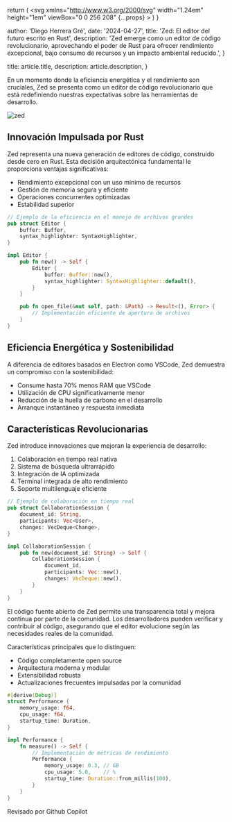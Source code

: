 
  return (
    <svg
      xmlns="http://www.w3.org/2000/svg"
      width="1.24em"
      height="1em"
      viewBox="0 0 256 208"
      {...props}
    >
      <path d="M205.28 31.36c14.096 14.88 20.016 35.2 22.512 63.68c6.626 0 12.805 1.47 16.976 7.152l7.792 10.56A17.55 17.55 0 0 1 256 123.2v28.688c-.008 3.704-1.843 7.315-4.832 9.504C215.885 187.222 172.35 208 128 208c-49.066 0-98.19-28.273-123.168-46.608c-2.989-2.189-4.825-5.8-4.832-9.504V123.2c0-3.776 1.2-7.424 3.424-10.464l7.792-10.544c4.173-5.657 10.38-7.152 16.992-7.152c2.496-28.48 8.4-48.8 22.512-63.68C77.331 3.165 112.567.06 127.552 0H128c14.72 0 50.4 2.88 77.28 31.36m-77.264 47.376c-3.04 0-6.544.176-10.272.544c-1.312 4.896-3.248 9.312-6.08 12.128c-11.2 11.2-24.704 12.928-31.936 12.928c-6.802 0-13.927-1.42-19.744-5.088c-5.502 1.808-10.786 4.415-11.136 10.912c-.586 12.28-.637 24.55-.688 36.824c-.026 6.16-.05 12.322-.144 18.488c.024 3.579 2.182 6.903 5.44 8.384C79.936 185.92 104.976 192 128.016 192c23.008 0 48.048-6.08 74.512-18.144c3.258-1.48 5.415-4.805 5.44-8.384c.317-18.418.062-36.912-.816-55.312h.016c-.342-6.534-5.648-9.098-11.168-10.912c-5.82 3.652-12.927 5.088-19.728 5.088c-7.232 0-20.72-1.728-31.936-12.928c-2.832-2.816-4.768-7.232-6.08-12.128a106 106 0 0 0-10.24-.544m-26.941 43.93c5.748 0 10.408 4.66 10.408 10.409v19.183c0 5.749-4.66 10.409-10.408 10.409s-10.408-4.66-10.408-10.409v-19.183c0-5.748 4.66-10.408 10.408-10.408m53.333 0c5.749 0 10.409 4.66 10.409 10.409v19.183c0 5.749-4.66 10.409-10.409 10.409c-5.748 0-10.408-4.66-10.408-10.409v-19.183c0-5.748 4.66-10.408 10.408-10.408M81.44 28.32c-11.2 1.12-20.64 4.8-25.44 9.92c-10.4 11.36-8.16 40.16-2.24 46.24c4.32 4.32 12.48 7.2 21.28 7.2c6.72 0 19.52-1.44 30.08-12.16c4.64-4.48 7.52-15.68 7.2-27.04c-.32-9.12-2.88-16.64-6.72-19.84c-4.16-3.68-13.6-5.28-24.16-4.32m68.96 4.32c-3.84 3.2-6.4 10.72-6.72 19.84c-.32 11.36 2.56 22.56 7.2 27.04c10.56 10.72 23.36 12.16 30.08 12.16c8.8 0 16.96-2.88 21.28-7.2c5.92-6.08 8.16-34.88-2.24-46.24c-4.8-5.12-14.24-8.8-25.44-9.92c-10.56-.96-20 .64-24.16 4.32M128 56c-2.56 0-5.6.16-8.96.48c.32 1.76.48 3.68.64 5.76c0 1.44 0 2.88-.16 4.48c3.2-.32 5.92-.32 8.48-.32s5.28 0 8.48.32c-.16-1.6-.16-3.04-.16-4.48c.16-2.08.32-4 .64-5.76c-3.36-.32-6.4-.48-8.96-.48"></path>
    </svg>
  )
}

  author: 'Diego Herrera Gré',
  date: '2024-04-27',
  title: 'Zed: El editor del futuro escrito en Rust',
  description:
    'Zed emerge como un editor de código revolucionario, aprovechando el poder de Rust para ofrecer rendimiento excepcional, bajo consumo de recursos y un impacto ambiental reducido.',
}

  title: article.title,
  description: article.description,
}


En un momento donde la eficiencia energética y el rendimiento son cruciales, Zed se presenta como un editor de código revolucionario que está redefiniendo nuestras expectativas sobre las herramientas de desarrollo.

<Image src={zed} alt="zed" />

## Innovación Impulsada por Rust

Zed representa una nueva generación de editores de código, construido desde cero en Rust. Esta decisión arquitectónica fundamental le proporciona ventajas significativas:

- Rendimiento excepcional con un uso mínimo de recursos
- Gestión de memoria segura y eficiente
- Operaciones concurrentes optimizadas
- Estabilidad superior

```rust
// Ejemplo de la eficiencia en el manejo de archivos grandes
pub struct Editor {
    buffer: Buffer,
    syntax_highlighter: SyntaxHighlighter,
}

impl Editor {
    pub fn new() -> Self {
        Editor {
            buffer: Buffer::new(),
            syntax_highlighter: SyntaxHighlighter::default(),
        }
    }

    pub fn open_file(&mut self, path: &Path) -> Result<(), Error> {
        // Implementación eficiente de apertura de archivos
    }
}
```

## Eficiencia Energética y Sostenibilidad

A diferencia de editores basados en Electron como VSCode, Zed demuestra un compromiso con la sostenibilidad:

- Consume hasta 70% menos RAM que VSCode
- Utilización de CPU significativamente menor
- Reducción de la huella de carbono en el desarrollo
- Arranque instantáneo y respuesta inmediata

## Características Revolucionarias

Zed introduce innovaciones que mejoran la experiencia de desarrollo:

1. Colaboración en tiempo real nativa
2. Sistema de búsqueda ultrarrápido
3. Integración de IA optimizada
4. Terminal integrada de alto rendimiento
5. Soporte multilenguaje eficiente

```rust
// Ejemplo de colaboración en tiempo real
pub struct CollaborationSession {
    document_id: String,
    participants: Vec<User>,
    changes: VecDeque<Change>,
}

impl CollaborationSession {
    pub fn new(document_id: String) -> Self {
        CollaborationSession {
            document_id,
            participants: Vec::new(),
            changes: VecDeque::new(),
        }
    }
}
```

El código fuente abierto de Zed permite una transparencia total y mejora continua por parte de la comunidad. Los desarrolladores pueden verificar y contribuir al código, asegurando que el editor evolucione según las necesidades reales de la comunidad.

Características principales que lo distinguen:

- Código completamente open source
- Arquitectura moderna y modular
- Extensibilidad robusta
- Actualizaciones frecuentes impulsadas por la comunidad

```rust
#[derive(Debug)]
struct Performance {
    memory_usage: f64,
    cpu_usage: f64,
    startup_time: Duration,
}

impl Performance {
    fn measure() -> Self {
        // Implementación de métricas de rendimiento
        Performance {
            memory_usage: 0.3, // GB
            cpu_usage: 5.0,    // %
            startup_time: Duration::from_millis(100),
        }
    }
}
```

<div className="flex items-center gap-2 rounded-lg bg-gray-100 px-6 py-4 dark:bg-gray-800">
  <span className="text-sm font-medium text-gray-700 dark:text-gray-300">
    Revisado por Github Copilot
  </span>
  <LogosGithubCopilot
    width="32"
    height="32"
    alt="logo copilot"
    className="color-inverse text-black dark:invert"
  />
</div>
